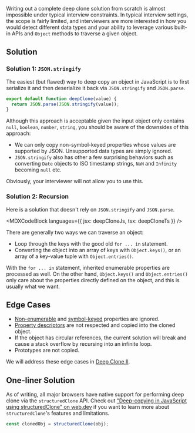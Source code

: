 

Writing out a complete deep clone solution from scratch is almost impossible under typical interview constraints. In typical interview settings, the scope is fairly limited, and interviewers are more interested in how you would detect different data types and your ability to leverage various built-in APIs and `Object` methods to traverse a given object.

## Solution

### Solution 1: `JSON.stringify`

The easiest (but flawed) way to deep copy an object in JavaScript is to first serialize it and then deserialize it back via `JSON.stringify` and `JSON.parse`.

```js
export default function deepClone(value) {
  return JSON.parse(JSON.stringify(value));
}
```

Although this approach is acceptable given the input object only contains `null`, `boolean`, `number`, `string`, you should be aware of the downsides of this approach:

- We can only copy non-symbol-keyed properties whose values are supported by JSON. Unsupported data types are simply ignored.
- `JSON.stringify` also has other a few surprising behaviors such as converting `Date` objects to ISO timestamp strings, `NaN` and `Infinity` becoming `null` etc.

Obviously, your interviewer will not allow you to use this.

### Solution 2: Recursion

Here is a solution that doesn't rely on `JSON.stringify` and `JSON.parse`.

<MDXCodeBlock languages={{ jsx: deepCloneJs, tsx: deepCloneTs }} />

There are generally two ways we can traverse an object:

- Loop through the keys with the good old `for ... in` statement.
- Converting the object into an array of keys with `Object.keys()`, or an array of a key-value tuple with `Object.entries()`.

With the `for ... in` statement, inherited enumerable properties are processed as well. On the other hand, `Object.keys()` and `Object.entries()` only care about the properties directly defined on the object, and this is usually what we want.

## Edge Cases

- [Non-enumerable](https://developer.mozilla.org/en-US/docs/Web/JavaScript/Reference/Global_Objects/Object/defineProperty#description) and [symbol-keyed](https://developer.mozilla.org/en-US/docs/Web/JavaScript/Reference/Global_Objects/Symbol) properties are ignored.
- [Property descriptors](https://developer.mozilla.org/en-US/docs/Web/JavaScript/Reference/Global_Objects/Object/getOwnPropertyDescriptors) are not respected and copied into the cloned object.
- If the object has circular references, the current solution will break and cause a stack overflow by recursing into an infinite loop.
- Prototypes are not copied.

We will address these edge cases in [Deep Clone II](/questions/javascript/deep-clone-ii).

## One-liner Solution

As of writing, all major browsers have native support for performing deep clone via the `structuredClone` API. Check out ["Deep-copying in JavaScript using structuredClone" on web.dev](https://web.dev/structured-clone/) if you want to learn more about `structuredClone`'s features and limitations.

```js
const clonedObj = structuredClone(obj);
```

